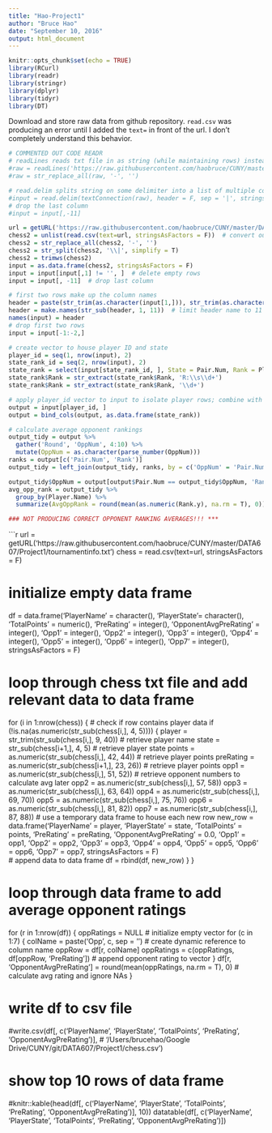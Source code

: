 ---
title: "Hao-Project1"
author: "Bruce Hao"
date: "September 10, 2016"
output: html_document
---

```{r warning=FALSE, message=FALSE}
knitr::opts_chunk$set(echo = TRUE)
library(RCurl)
library(readr)
library(stringr)
library(dplyr)
library(tidyr)
library(DT)
```

Download and store raw data from github repository. `read.csv` was producing an error until I added the `text=` in front of the url. I don't completely understand this behavior.

```{r warning=FALSE, message=FALSE}
# COMMENTED OUT CODE READR
# readLines reads txt file in as string (while maintaining rows) instead of list that read.csv does
#raw = readLines('https://raw.githubusercontent.com/haobruce/CUNY/master/DATA607/Project1/tournamentinfo.txt')
#raw = str_replace_all(raw, '-', '')

# read.delim splits string on some delimiter into a list of multiple columns and rows
#input = read.delim(textConnection(raw), header = F, sep = '|', stringsAsFactors = F)
# drop the last column
#input = input[,-11]

url = getURL('https://raw.githubusercontent.com/haobruce/CUNY/master/DATA607/Project1/tournamentinfo.txt')
chess2 = unlist(read.csv(text=url, stringsAsFactors = F))  # convert output to string
chess2 = str_replace_all(chess2, '-', '')
chess2 = str_split(chess2, '\\|', simplify = T)
chess2 = trimws(chess2)
input = as.data.frame(chess2, stringsAsFactors = F)
input = input[input[,1] != '', ]  # delete empty rows
input = input[, -11]  # drop last column

# first two rows make up the column names
header = paste(str_trim(as.character(input[1,])), str_trim(as.character(input[2,])))
header = make.names(str_sub(header, 1, 11))  # limit header name to 11 characters for Player.Name column
names(input) = header
# drop first two rows
input = input[-1:-2,]

# create vector to house player ID and state
player_id = seq(1, nrow(input), 2)
state_rank_id = seq(2, nrow(input), 2)
state_rank = select(input[state_rank_id, ], State = Pair.Num, Rank = Player.Name)
state_rank$Rank = str_extract(state_rank$Rank, 'R:\\s\\d+')
state_rank$Rank = str_extract(state_rank$Rank, '\\d+')

# apply player_id vector to input to isolate player rows; combine with states
output = input[player_id, ]
output = bind_cols(output, as.data.frame(state_rank))

# calculate average opponent rankings
output_tidy = output %>%
  gather('Round', 'OppNum', 4:10) %>%
  mutate(OppNum = as.character(parse_number(OppNum)))
ranks = output[c('Pair.Num', 'Rank')]
output_tidy = left_join(output_tidy, ranks, by = c('OppNum' = 'Pair.Num'))

output_tidy$OppNum = output[output$Pair.Num == output_tidy$OppNum, 'Rank']
avg_opp_rank = output_tidy %>%
  group_by(Player.Name) %>%
  summarize(AvgOppRank = round(mean(as.numeric(Rank.y), na.rm = T), 0))

### NOT PRODUCING CORRECT OPPONENT RANKING AVERAGES!!! ***

```


```{r warning=FALSE}
url = getURL('https://raw.githubusercontent.com/haobruce/CUNY/master/DATA607/Project1/tournamentinfo.txt')
chess = read.csv(text=url, stringsAsFactors = F)

# initialize empty data frame
df = data.frame('PlayerName' = character(), 'PlayerState'= character(), 'TotalPoints' = numeric(), 
                'PreRating' = integer(), 'OpponentAvgPreRating' = integer(), 'Opp1' = integer(), 
                'Opp2' = integer(), 'Opp3' = integer(), 'Opp4' = integer(), 'Opp5' = integer(), 
                'Opp6' = integer(), 'Opp7' = integer(), stringsAsFactors = F)  


# loop through chess txt file and add relevant data to data frame
for (i in 1:nrow(chess)) {
  # check if row contains player data
  if (!is.na(as.numeric(str_sub(chess[i,], 4, 5)))) {
    player = str_trim(str_sub(chess[i,], 9, 40))  # retrieve player name
    state = str_sub(chess[i+1,], 4, 5)  # retrieve player state
    points = as.numeric(str_sub(chess[i,], 42, 44))  # retrieve player points
    preRating = as.numeric(str_sub(chess[i+1,], 23, 26))  # retrieve player points
    opp1 = as.numeric(str_sub(chess[i,], 51, 52))  # retrieve opponent numbers to calculate avg later
    opp2 = as.numeric(str_sub(chess[i,], 57, 58))
    opp3 = as.numeric(str_sub(chess[i,], 63, 64))
    opp4 = as.numeric(str_sub(chess[i,], 69, 70))
    opp5 = as.numeric(str_sub(chess[i,], 75, 76))
    opp6 = as.numeric(str_sub(chess[i,], 81, 82))
    opp7 = as.numeric(str_sub(chess[i,], 87, 88))
    # use a temporary data frame to house each new row
    new_row = data.frame('PlayerName' = player, 'PlayerState' = state, 'TotalPoints' = points, 
                        'PreRating' = preRating, 'OpponentAvgPreRating' = 0.0, 'Opp1' = opp1, 
                        'Opp2' = opp2, 'Opp3' = opp3, 'Opp4' = opp4, 'Opp5' = opp5, 'Opp6' = opp6, 
                        'Opp7' = opp7, stringsAsFactors = F)  
    # append data to data frame
    df = rbind(df, new_row)
  }
}


# loop through data frame to add average opponent ratings
for (r in 1:nrow(df)) {
  oppRatings = NULL  # initialize empty vector
  for (c in 1:7) {
    colName = paste('Opp', c, sep = '')  # create dynamic reference to column name
    oppRow = df[r, colName]
    oppRatings = c(oppRatings, df[oppRow, 'PreRating'])  # append opponent rating to vector
  }
  df[r, 'OpponentAvgPreRating'] = round(mean(oppRatings, na.rm = T), 0)  # calculate avg rating and ignore NAs
}


# write df to csv file
#write.csv(df[, c('PlayerName', 'PlayerState', 'TotalPoints', 'PreRating', 'OpponentAvgPreRating')],
#          '/Users/brucehao/Google Drive/CUNY/git/DATA607/Project1/chess.csv')


# show top 10 rows of data frame
#knitr::kable(head(df[, c('PlayerName', 'PlayerState', 'TotalPoints', 'PreRating', 'OpponentAvgPreRating')], 10))
datatable(df[, c('PlayerName', 'PlayerState', 'TotalPoints', 'PreRating', 'OpponentAvgPreRating')])
